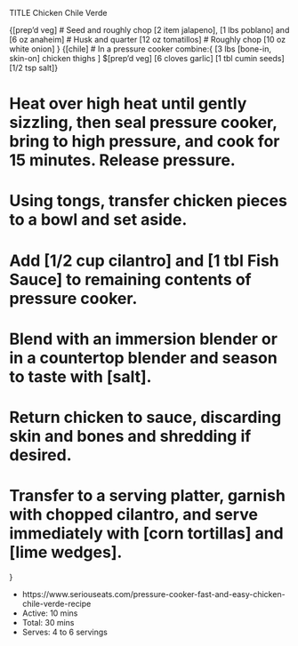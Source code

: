 TITLE Chicken Chile Verde

{[prep'd veg]
# Seed and roughly chop [2 item jalapeno], [1 lbs poblano] and [6 oz anaheim]
# Husk and quarter [12 oz tomatillos]
# Roughly chop [10 oz white onion]
}
{[chile]
# In a pressure cooker combine:{ [3 lbs [bone-in, skin-on] chicken thighs ] $[prep'd veg] [6 cloves garlic] [1 tbl cumin seeds] [1/2 tsp salt]}

# Heat over high heat until gently sizzling, then seal pressure cooker, bring to high pressure, and cook for 15 minutes. Release pressure.

# Using tongs, transfer chicken pieces to a bowl and set aside.

# Add [1/2 cup cilantro] and [1 tbl Fish Sauce] to remaining contents of pressure cooker.

# Blend with an immersion blender or in a countertop blender and season to taste with [salt].

# Return chicken to sauce, discarding skin and bones and shredding if desired.

# Transfer to a serving platter, garnish with chopped cilantro, and serve immediately with [corn tortillas] and [lime wedges].
}

* https://www.seriouseats.com/pressure-cooker-fast-and-easy-chicken-chile-verde-recipe
* Active: 10 mins
* Total: 30 mins
* Serves: 4 to 6 servings
